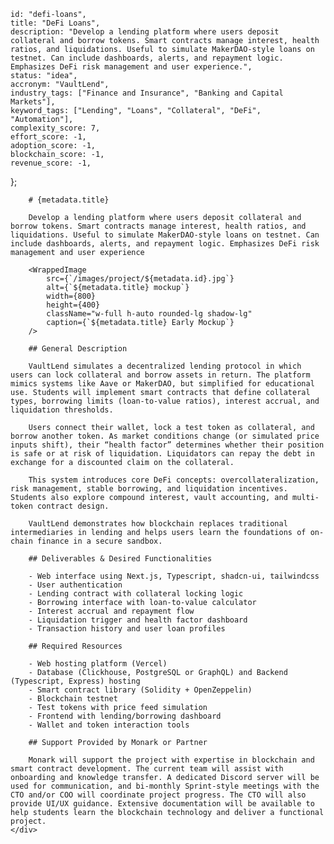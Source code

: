 
    
    id: "defi-loans",
    title: "DeFi Loans",
    description: "Develop a lending platform where users deposit collateral and borrow tokens. Smart contracts manage interest, health ratios, and liquidations. Useful to simulate MakerDAO-style loans on testnet. Can include dashboards, alerts, and repayment logic. Emphasizes DeFi risk management and user experience.",
    status: "idea",
    accronym: "VaultLend",
    industry_tags: ["Finance and Insurance", "Banking and Capital Markets"],
    keyword_tags: ["Lending", "Loans", "Collateral", "DeFi", "Automation"],
    complexity_score: 7,
    effort_score: -1,
    adoption_score: -1,
    blockchain_score: -1,
    revenue_score: -1,
};

<div className="flex">
    <div className="hidden sticky top-0">
        <ProjectMetadata metadata={metadata} />
    </div>
    <div className="w-full">

        # {metadata.title}

        Develop a lending platform where users deposit collateral and borrow tokens. Smart contracts manage interest, health ratios, and liquidations. Useful to simulate MakerDAO-style loans on testnet. Can include dashboards, alerts, and repayment logic. Emphasizes DeFi risk management and user experience

        <WrappedImage
            src={`/images/project/${metadata.id}.jpg`}
            alt={`${metadata.title} mockup`}
            width={800}
            height={400}
            className="w-full h-auto rounded-lg shadow-lg"
            caption={`${metadata.title} Early Mockup`}
        />

        ## General Description

        VaultLend simulates a decentralized lending protocol in which users can lock collateral and borrow assets in return. The platform mimics systems like Aave or MakerDAO, but simplified for educational use. Students will implement smart contracts that define collateral types, borrowing limits (loan-to-value ratios), interest accrual, and liquidation thresholds.
        
        Users connect their wallet, lock a test token as collateral, and borrow another token. As market conditions change (or simulated price inputs shift), their “health factor” determines whether their position is safe or at risk of liquidation. Liquidators can repay the debt in exchange for a discounted claim on the collateral.
        
        This system introduces core DeFi concepts: overcollateralization, risk management, stable borrowing, and liquidation incentives. Students also explore compound interest, vault accounting, and multi-token contract design.
        
        VaultLend demonstrates how blockchain replaces traditional intermediaries in lending and helps users learn the foundations of on-chain finance in a secure sandbox.

        ## Deliverables & Desired Functionalities

        - Web interface using Next.js, Typescript, shadcn-ui, tailwindcss
        - User authentication 
        - Lending contract with collateral locking logic
        - Borrowing interface with loan-to-value calculator
        - Interest accrual and repayment flow
        - Liquidation trigger and health factor dashboard
        - Transaction history and user loan profiles

        ## Required Resources

        - Web hosting platform (Vercel)
        - Database (Clickhouse, PostgreSQL or GraphQL) and Backend (Typescript, Express) hosting
        - Smart contract library (Solidity + OpenZeppelin)
        - Blockchain testnet
        - Test tokens with price feed simulation
        - Frontend with lending/borrowing dashboard
        - Wallet and token interaction tools

        ## Support Provided by Monark or Partner

        Monark will support the project with expertise in blockchain and smart contract development. The current team will assist with onboarding and knowledge transfer. A dedicated Discord server will be used for communication, and bi-monthly Sprint-style meetings with the CTO and/or COO will coordinate project progress. The CTO will also provide UI/UX guidance. Extensive documentation will be available to help students learn the blockchain technology and deliver a functional project.
    </div>
</div>